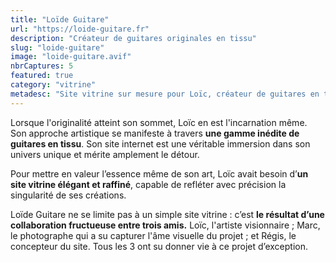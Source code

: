 ```yaml
---
title: "Loïde Guitare"
url: "https://loide-guitare.fr"
description: "Créateur de guitares originales en tissu"
slug: "loide-guitare"
image: "loide-guitare.avif"
nbrCaptures: 5
featured: true
category: "vitrine"
metadesc: "Site vitrine sur mesure pour Loïc, créateur de guitares en tissu. Un design élégant et immersif, pensé pour refléter l’univers artistique unique de ses instruments faits main."
---
```


Lorsque l'originalité atteint son sommet, Loïc en est l'incarnation même. Son approche artistique se manifeste à travers **une gamme inédite de guitares en tissu**. Son site internet est une véritable immersion dans son univers unique et mérite amplement le détour.

Pour mettre en valeur l’essence même de son art, Loïc avait besoin d’**un site vitrine élégant et raffiné**, capable de refléter avec précision la singularité de ses créations.

Loïde Guitare ne se limite pas à un simple site vitrine : c’est **le résultat d’une collaboration fructueuse entre trois amis.** Loïc, l'artiste visionnaire ; Marc, le photographe qui a su capturer l'âme visuelle du projet ; et Régis, le concepteur du site. Tous les 3 ont su donner vie à ce projet d’exception.
